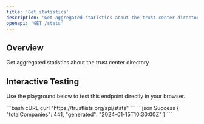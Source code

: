 ```yaml
---
title: 'Get statistics'
description: 'Get aggregated statistics about the trust center directory'
openapi: 'GET /stats'
---
```


## Overview

Get aggregated statistics about the trust center directory.

## Interactive Testing

Use the playground below to test this endpoint directly in your browser.

<RequestExample>
```bash cURL
curl "https://trustlists.org/api/stats"
```
</RequestExample>

<ResponseExample>
```json Success
{
  "totalCompanies": 441,
  "generated": "2024-01-15T10:30:00Z"
}
```
</ResponseExample>
